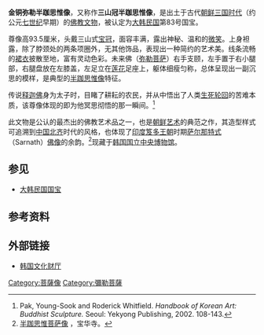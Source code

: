 {{Infobox Korean name
|title=金銅彌勒菩薩半跏思惟像
|img=Pensive Bodhisattva 01.jpg
|hangul=금동미륵보살반가사유상
|hanja=金銅彌勒菩薩半跏思惟像
|rr=Geumdong Mireuk Bosal ban-gasang
|mr=Kŭmdong Mirŭk Posal pan'gasang
}}
'''金铜弥勒半跏思惟像'''，又称作'''三山冠半跏思惟像'''，是出土于古代[[朝鲜|朝鲜]][[三国时代|三国时代]]（约公元[[七世纪|七世纪]]早期）的[[佛教|佛教]][[文物|文物]]，被认定为[[大韩民国|大韩民国]]第83号国宝。

尊像高93.5厘米，头戴三山式[[宝冠|宝冠]]，面容丰满，露出神秘、温和的[[微笑|微笑]]。上身袒露，除了脖颈处的两条项圈外，无其他饰品，表现出一种简约的艺术美。线条流畅的[[裙衣|裙衣]]披散至地，富有灵动色彩。未来佛（[[弥勒菩萨|弥勒菩萨]]）右手支颐，左手置于右小腿部，右腿盘放在左膝盖，左足立在[[莲花|莲花]]足座上，躯体细瘦匀称，总体呈现出一副沉思的模样，是典型的[[半跏思惟像|半跏思惟像]]特征。

传说[[释迦佛|释迦佛]]身为太子时，目睹了耕耘的农民，并从中悟出了人类[[生死轮回|生死轮回]]的苦难本质，该尊像体现的即为他冥思彻悟的那一瞬间。<ref>Pak, Young-Sook and Roderick Whitfield. ''Handbook of Korean Art: Buddhist Sculpture.'' Seoul: Yekyong Publishing, 2002. 108-143.</ref>

此文物是公认的最杰出的佛教艺术品之一，也是[[朝鲜艺术|朝鲜艺术]]的典范之作，其造型样式可追溯到[[中国|中国]][[北齐|北齐]]时代的风格，也体现了[[印度|印度]][[笈多王朝|笈多王朝]]时期[[鹿野苑|萨尔那特式]]（Sarnath）[[佛像|佛像]]的余韵。<ref>[http://www.baohuasi.org/gnews/2011417/2011417228981.html 半跏思惟菩萨像] {{Wayback|url=http://www.baohuasi.org/gnews/2011417/2011417228981.html |date=20180531175845 }}，宝华寺。</ref>现藏于[[韩国国立中央博物馆|韩国国立中央博物馆]]。

==参见==
*[[大韩民国国宝|大韩民国国宝]]

==参考资料==
{{reflist}}

==外部链接==
*[https://web.archive.org/web/20160402231336/http://chn.cha.go.kr/chinese/html/sub1/index.jsp 韩国文化财厅]

[[Category:菩薩像|Category:菩薩像]]
[[Category:彌勒菩薩|Category:彌勒菩薩]]